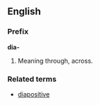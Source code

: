 ==English==
===Prefix===
'''dia-'''

#Meaning through, across.

===Related terms===
*[[diapositive]]

<!-- Note that many words beginning with dia- come from Greek rather than from the addition of the English prefix and so should not be added to this list. -->